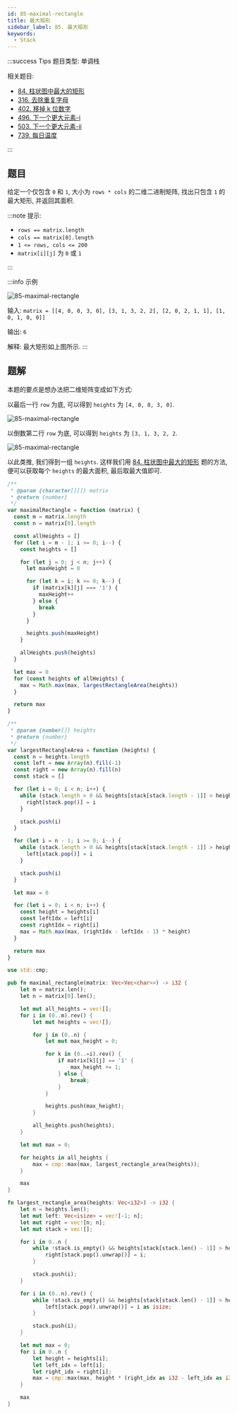 ```yaml
---
id: 85-maximal-rectangle
title: 最大矩形
sidebar_label: 85. 最大矩形
keywords:
  - Stack
---
```


:::success Tips
题目类型: 单调栈

相关题目:

- [84. 柱状图中最大的矩形](/leetcode/hard/84-largest-rectangle-area)
- [316. 去除重复字母](/leetcode/medium/316-remove-duplicate-letters)
- [402. 移掉 k 位数字](/leetcode/medium/402-remove-kdigits)
- [496. 下一个更大元素-i](/leetcode/easy/496-next-greater-element)
- [503. 下一个更大元素-ii](/leetcode/medium/503-next-greater-elements)
- [739. 每日温度](/leetcode/medium/739-daily-temperatures)

:::

## 题目

给定一个仅包含 `0` 和 `1`, 大小为 `rows * cols` 的二维二进制矩阵, 找出只包含 `1` 的最大矩形, 并返回其面积.

:::note 提示:

- `rows == matrix.length`
- `cols == matrix[0].length`
- `1 <= rows, cols <= 200`
- `matrix[i][j]` 为 `0` 或 `1`

:::

:::info 示例

![85-maximal-rectangle](../../static/img/85-maximal-rectangle-1.jpg)

输入: `matrix = [[4, 0, 0, 3, 0], [3, 1, 3, 2, 2], [2, 0, 2, 1, 1], [1, 0, 1, 0, 0]]`

输出: `6`

解释: 最大矩形如上图所示.
:::

## 题解

本题的要点是想办法把二维矩阵变成如下方式:

以最后一行 `row` 为底, 可以得到 `heights` 为 `[4, 0, 0, 3, 0]`.

![85-maximal-rectangle](../../static/img/85-maximal-rectangle-2.png)

以倒数第二行 `row` 为底, 可以得到 `heights` 为 `[3, 1, 3, 2, 2`.

![85-maximal-rectangle](../../static/img/85-maximal-rectangle-3.png)

以此类推, 我们得到一组 `heights`. 这样我们用 [84. 柱状图中最大的矩形](/leetcode/hard/84-largest-rectangle-area) 题的方法, 便可以获取每个 `heights` 的最大面积, 最后取最大值即可.


<Tabs>
  <TabItem value="JavaScript" label="JavaScript" default>

```ts
/**
 * @param {character[][]} matrix
 * @return {number}
 */
var maximalRectangle = function (matrix) {
  const m = matrix.length
  const n = matrix[0].length

  const allHeights = []
  for (let i = m - 1; i >= 0; i--) {
    const heights = []

    for (let j = 0; j < n; j++) {
      let maxHeight = 0

      for (let k = i; k >= 0; k--) {
        if (matrix[k][j] === '1') {
          maxHeight++
        } else {
          break
        }
      }

      heights.push(maxHeight)
    }

    allHeights.push(heights)
  }

  let max = 0
  for (const heights of allHeights) {
    max = Math.max(max, largestRectangleArea(heights))
  }

  return max
}

/**
 * @param {number[]} heights
 * @return {number}
 */
var largestRectangleArea = function (heights) {
  const n = heights.length
  const left = new Array(n).fill(-1)
  const right = new Array(n).fill(n)
  const stack = []

  for (let i = 0; i < n; i++) {
    while (stack.length > 0 && heights[stack[stack.length - 1]] > heights[i]) {
      right[stack.pop()] = i
    }

    stack.push(i)
  }

  for (let i = n - 1; i >= 0; i--) {
    while (stack.length > 0 && heights[stack[stack.length - 1]] > heights[i]) {
      left[stack.pop()] = i
    }

    stack.push(i)
  }

  let max = 0

  for (let i = 0; i < n; i++) {
    const height = heights[i]
    const leftIdx = left[i]
    const rightIdx = right[i]
    max = Math.max(max, (rightIdx - leftIdx - 1) * height)
  }

  return max
}
```

</TabItem>
<TabItem value="Rust" label="Rust">

```rust
use std::cmp;

pub fn maximal_rectangle(matrix: Vec<Vec<char>>) -> i32 {
    let m = matrix.len();
    let n = matrix[0].len();

    let mut all_heights = vec![];
    for i in (0..m).rev() {
        let mut heights = vec![];

        for j in (0..n) {
            let mut max_height = 0;

            for k in (0..=i).rev() {
                if matrix[k][j] == '1' {
                    max_height += 1;
                } else {
                    break;
                }
            }

            heights.push(max_height);
        }

        all_heights.push(heights);
    }

    let mut max = 0;

    for heights in all_heights {
        max = cmp::max(max, largest_rectangle_area(heights));
    }

    max
}

fn largest_rectangle_area(heights: Vec<i32>) -> i32 {
    let n = heights.len();
    let mut left: Vec<isize> = vec![-1; n];
    let mut right = vec![n; n];
    let mut stack = vec![];

    for i in 0..n {
        while !stack.is_empty() && heights[stack[stack.len() - 1]] > heights[i] {
            right[stack.pop().unwrap()] = i;
        }

        stack.push(i);
    }

    for i in (0..n).rev() {
        while !stack.is_empty() && heights[stack[stack.len() - 1]] > heights[i] {
            left[stack.pop().unwrap()] = i as isize;
        }

        stack.push(i);
    }

    let mut max = 0;
    for i in 0..n {
        let height = heights[i];
        let left_idx = left[i];
        let right_idx = right[i];
        max = cmp::max(max, height * (right_idx as i32 - left_idx as i32 - 1));
    }

    max
}
```

</TabItem>
</Tabs>
